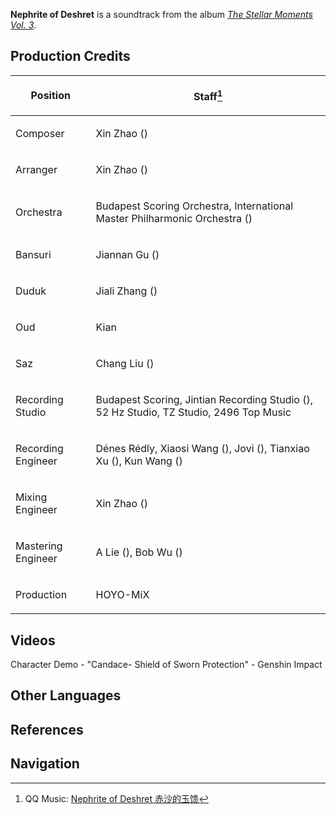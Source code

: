{{Soundtrack Infobox
|title          = 
|image          = The Stellar Moments Vol. 3.png
|album          = The Stellar Moments Vol. 3
|disc           = 
|number         = 22
|featured       =
|featured2      =
|featured3      =
|featured_disc  =
|featured_disc2 =
|featured_disc3 =
|youtube_id     = GO4tzRMNRl4
|spotify_id     = 5Cko4gSWarrbBJHlNCxZ1O
|played_in      = Character Demo
|during         = [https://youtu.be/-n5ZlOtLzKU Character Demo - "Candace: Shield of Sworn Protection"]
|domain         =
|previous       = Order of Silence
|next           = Lotus of Haftkarsvar
}}
'''Nephrite of Deshret''' is a soundtrack from the album ''[[The Stellar Moments Vol. 3]]''.

==Production Credits==
{| class="wikitable" style="text-align:left; height:0.5em"
! Position
! Staff<ref>QQ Music: [https://y.qq.com/n/ryqq/songDetail/002IJow30bekcW Nephrite of Deshret 赤沙的玉馈]</ref>
|-
! Composer
| Xin Zhao ({{zh|赵鑫}})
|-
! Arranger
| Xin Zhao ({{zh|赵鑫}})
|-
! Orchestra
| Budapest Scoring Orchestra, International Master Philharmonic Orchestra ({{zh|国际首席爱乐乐团}})
|-
! Bansuri
| Jiannan Gu ({{zh|顾剑楠}})
|-
! Duduk
| Jiali Zhang ({{zh|张佳理}})
|-
! Oud
| Kian
|-
! Saz
| Chang Liu ({{zh|刘耳朵}})
|-
! Recording Studio
| Budapest Scoring, Jintian Recording Studio ({{zh|金田录音棚}}), 52&nbsp;Hz Studio, TZ Studio, 2496 Top Music
|-
! Recording Engineer
| Dénes Rédly, Xiaosi Wang ({{zh|王小四}}), Jovi ({{zh|陈宇轩}}), Tianxiao Xu ({{zh|徐天晓}}), Kun Wang ({{zh|王昆}})
|-
! Mixing Engineer
| Xin Zhao ({{zh|赵鑫}})
|-
! Mastering Engineer
| A Lie ({{zh|阿烈}}), Bob Wu ({{zh|吴身宝}})
|-
! Production
| HOYO-MiX
|}

==Videos==
<gallery>
Character Demo - "Candace- Shield of Sworn Protection" - Genshin Impact
</gallery>
<!--
==Trivia==
-->
==Other Languages==
{{Other Languages
|en      = Nephrite of Deshret
|zhs     = 赤沙的玉馈
|zhs_rm  = Chìshā de Yùkuì
|zht     = 赤沙的玉饋
|zht_rm  = Chìshā de Yùkuì
|zh_tl   = 
|ja      = 赤砂の賜玉
|ja_rm   = Akazuna no Shigyoku{{Assumed}}
|ja_tl   = 
}}

==References==
{{Reflist}}

==Navigation==
{{Soundtrack Navbox|The Stellar Moments}}